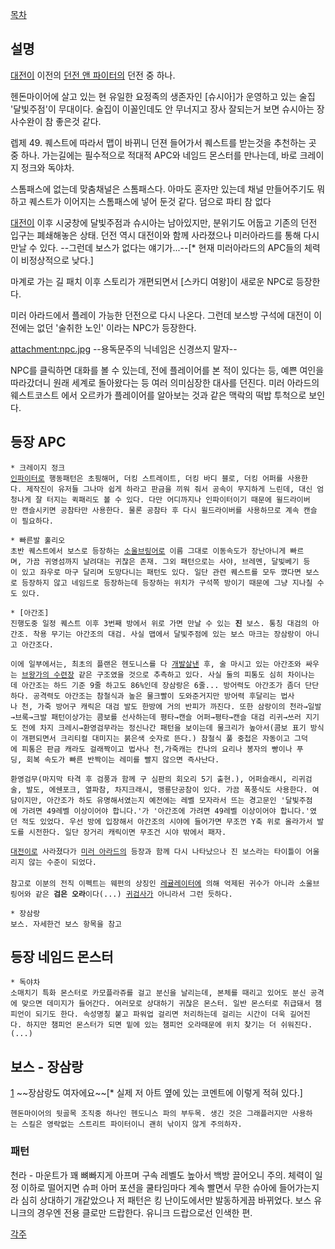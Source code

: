 [[목차]]

== 설명 ==
[[대전이]] 이전의 [[던전 앤 파이터]]의 던전 중 하나.

헨돈마이어에 살고 있는 현 유일한 요정족의 생존자인 [슈시아]가 운영하고 있는 술집 '달빛주점'이 무대이다. 술집이 이꼴인데도 안 무너지고 장사 잘되는거 보면 슈시아는 장사수완이 참 좋은것 같다.

렙제 49. 퀘스트에 따라서 맵이 바뀌니 던젼 들어가서 퀘스트를 받는것을 추천하는 곳 중 하나. 가는길에는 필수적으로 적대적 APC와 네임드 몬스터를 만나는데, 바로 크레이지 정크와 독야차.

스톰패스에 없는데 맞춤채널은 스톰패스다. 아마도 혼자만 있는데 채널 만들어주기도 뭐하고 퀘스트가 이어지는 스톰패스에 넣어 둔것 같다. 덤으로 파티 참 없다

[[대전이]] 이후 시궁창에 달빛주점과 슈시아는 남아있지만, 분위기도 어둡고 기존의 던전 입구는 폐쇄해놓은 상태.
던전 역시 대전이와 함께 사라졌으나 미러아라드를 통해 다시 만날 수 있다. --그런데 보스가 없다는 얘기가...--[* 현재 미러아라드의 APC들의 체력이 비정상적으로 낮다.]

마계로 가는 길 패치 이후 스토리가 개편되면서 [스카디 여왕]이 새로운 NPC로 등장한다.

미러 아라드에서 플레이 가능한 던전으로 다시 나온다. 그런데 보스방 구석에 대전이 이전에는 없던 '술취한 노인' 이라는 NPC가 등장한다.

attachment:npc.jpg
--용독문주의 닉네임은 신경쓰지 말자--

NPC를 클릭하면 대화를 볼 수 있는데, 전에 플레이어를 본 적이 있다는 등, 예쁜 여인을 따라갔더니 원래 세계로 돌아왔다는 등 여러 의미심장한 대사를 던진다. 미러 아라드의 웨스트코스트 에서 오르카가 플레이어를 알아보는 것과 같은 맥락의 떡밥 투척으로 보인다.
== 등장 APC ==
 * 크레이지 정크
 [[인파이터]]로 행동패턴은 초핑해머, 더킹 스트레이트, 더킹 바디 블로, 더킹 어퍼를 사용한다. 제작진이 유저들 그나마 쉽게 하라고 판금을 끼워 줘서 공속이 무지하게 느린데, 대신 엄청나게 잘 터지는 퀵패리도 볼 수 있다. 다만 어디까지나 인파이터이기 때문에 윌드라이버만 캔슬시키면 공참타만 사용한다. 물론 공참타 후 다시 윌드라이버를 사용하므로 계속 캔슬이 필요하다.

 * 빠른발 훌리오
 초반 퀘스트에서 보스로 등장하는 [[소울브링어]]로 이름 그대로 이동속도가 장난아니게 빠르며, 가끔 귀영섬까지 날려대는 귀찮은 존재. 그외 패턴으로는 사야, 브레멘, 달빛베기 등이 있고 좌우로 마구 달리며 도망다니는 패턴도 있다. 일단 관련 퀘스트를 모두 깼다면 보스로 등장하지 않고 네임드로 등장하는데 등장하는 위치가 구석쪽 방이기 때문에 그냥 지나칠 수도 있다.

 * [아간조]
 진행도중 일정 퀘스트 이후 3번째 방에서 위로 가면 만날 수 있는 '''진''' 보스. 통칭 대검의 아간조. 착용 무기는 아간조의 대검. 사실 맵에서 달빛주점에 있는 보스 마크는 장삼랑이 아니고 아간조다. 

 이에 일부에서는, 최초의 플랜은 헨도니스를 다 [[개발살]]낸 후, 술 마시고 있는 아간조와 싸우는 [[브왕가의 수련장]] 같은 구조였을 것으로 추측하고 있다. 사실 둘의 피통도 심히 차이나는데 아간조는 하드 기준 9줄 하고도 86%인데 장삼랑은 6줄... 방어력도 아간조가 좀더 단단하다. 공격력도 아간조는 참철식과 높은 물크빨이 도와준거지만 방어력 후달리는 법사나 천, 가죽 방어구 캐릭은 대검 발도 한방에 거의 반피가 까진다. 또한 삼랑이의 천라→일발→브록→크발 패턴이상가는 콤보를 선사하는데 평타→캔슬 어퍼→평타→캔슬 대검 리귀→쓰러 지기도 전에 차지 크레시→환영검무라는 정신나간 패턴을 보이는데 물크리가 높아서(콤보 표기 방식이 개편되면서 크리티컬 대미지는 붉은색 숫자로 뜬다.) 참철식 풀 중첩은 자동이고 그덕에 피통은 판금 캐라도 걸래짝이고 법사나 천,가죽캐는 칸나의 요리나 봉자의 빵이나 푸딩, 회복 속도가 빠른 반짝이는 레미를 빨지 않으면 즉사난다.

 환영검무(마지막 타격 후 검풍과 함께 구 심판의 회오리 5기 출현.), 어퍼슬래시, 리귀검술, 발도, 에쉔포크, 열파참, 차지크래시, 맹룡단공참이 있다. 가끔 폭풍식도 사용한다. 여담이지만, 아간조가 하도 유명해서였는지 예전에는 레벨 모자라서 뜨는 경고문인 '달빛주점에 가려면 49레벨 이상이어야 합니다.'가 '아간조에 가려면 49레벨 이상이어야 합니다.'였던 적도 있었다. 우선 방에 입장해서 아간조의 시야에 들어가면 무조껀 Y축 위로 올라가서 발도를 시전한다. 일단 장거리 캐릭이면 무조건 시야 밖에서 패자.

 [[대전이]]로 사라졌다가 [[미러 아라드]]의 등장과 함께 다시 나타났으나 진 보스라는 타이틀이 어울리지 않는 수준이 되었다.
 
 참고로 이분의 전직 이펙트는 웨펀의 상징인 [[레귤레이터]]에 의해 억제된 귀수가 아니라 소울브링어와 같은 '''검은 오라'''이다(...) [[귀검사]]가 아니라서 그런 듯하다.

 * 장삼랑
 보스. 자세한건 보스 항목을 참고
== 등장 네임드 몬스터 ==
 * 독야차
 소매치기 특화 몬스터로 카모플라쥬를 걸고 분신을 날리는데, 본체를 때리고 있어도 분신 공격에 맞으면 데미지가 들어간다. 여러모로 상대하기 귀찮은 몬스터. 일반 몬스터로 취급돼서 챔피언이 되기도 한다. 속성명칭 붙고 파워업 걸리면 처리하는데 걸리는 시간이 더욱 길어진다. 하지만 챔피언 몬스터가 되면 밑에 있는 챔피언 오라때문에 위치 찾기는 더 쉬워진다.(...)
== 보스 - 장삼랑 ==
[attachment:/samnang.jpg]
~~장삼랑도 여자에요~~[* 실제 저 아트 옆에 있는 코멘트에 이렇게 적혀 있다.]

 헨돈마이어의 뒷골목 조직중 하나인 헨도니스 파의 부두목. 생긴 것은 그래플러지만 사용하는 스킬은 영락없는 스트리트 파이터이니 괜히 낚이지 않게 주의하자.

=== 패턴 ===
천라 - 마운트가 꽤 뼈빠지게 아프며 구속 레벨도 높아서 백방 끌어오니 주의. 체력이 일정 이하로 떨어지면 슈퍼 아머 포션을 쿨타임마다 계속 빨면서 무한 슈아에 들어가는지라 심히 상대하기 개같았으나 저 패턴은 킹 난이도에서만 발동하게끔 바뀌었다.
보스 유니크의 경우엔 전용 클로만 드랍한다. 유니크 드랍으로선 인색한 편.


[[각주]]
